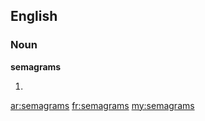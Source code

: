 ==English==

===Noun===
'''semagrams'''

# {{plural of|[[semagram]]}}

[[ar:semagrams]]
[[fr:semagrams]]
[[my:semagrams]]